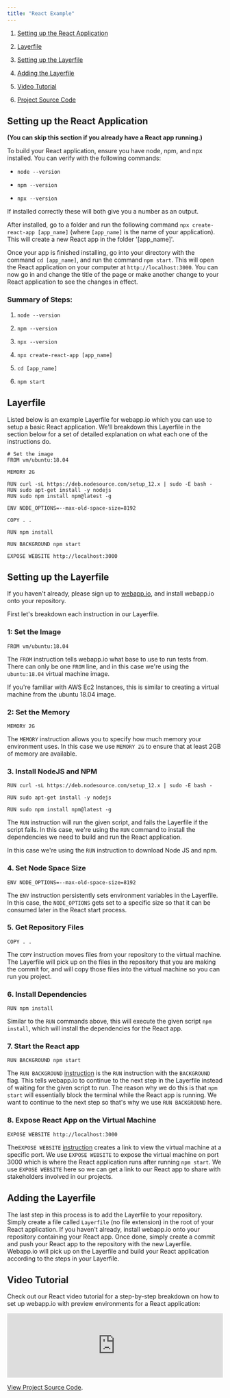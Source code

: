 ```yaml
---
title: "React Example"
---
```


1. [Setting up the React Application](./react#setting-up-the-react-application)

2. [Layerfile](./react#layerfile)

3. [Setting up the Layerfile](./react#setting-up-the-layerfile)

4. [Adding the Layerfile](./react#adding-the-layerfile)

5. [Video Tutorial](./react#video-tutorial)

6. [Project Source Code](https://github.com/joshuadsouza/webappio-docs-examples/tree/master/webappio-react)

## Setting up the React Application

**(You can skip this section if you already have a React app running.)**

To build your React application, ensure you have node, npm, and npx installed.
You can verify with the following commands:

- `node --version`

- `npm --version`

- `npx --version`

If installed correctly these will both give you a number as an output.

After installed, go to a folder and run the following command
`npx create-react-app [app_name]` (where `[app_name]` is the name of your
application). This will create a new React app in the folder '[app_name]'.

Once your app is finished installing, go into your directory with the command
`cd [app_name]`, and run the command `npm start`. This will open the React
application on your computer at `http://localhost:3000`. You can now go in and
change the title of the page or make another change to your React application to
see the changes in effect.

### Summary of Steps:

1.  `node --version`

2.  `npm --version`

3.  `npx --version`

4.  `npx create-react-app [app_name]`

5.  `cd [app_name]`

6.  `npm start`

## Layerfile

Listed below is an example Layerfile for webapp.io which you can use to setup a
basic React application. We'll breakdown this Layerfile in the section below for
a set of detailed explanation on what each one of the instructions do.

```docker Layerfile
# Set the image
FROM vm/ubuntu:18.04

MEMORY 2G

RUN curl -sL https://deb.nodesource.com/setup_12.x | sudo -E bash -
RUN sudo apt-get install -y nodejs
RUN sudo npm install npm@latest -g

ENV NODE_OPTIONS=--max-old-space-size=8192

COPY . .

RUN npm install

RUN BACKGROUND npm start

EXPOSE WEBSITE http://localhost:3000
```

## Setting up the Layerfile

If you haven't already, please sign up to [webapp.io](/sign-up), and install
webapp.io onto your repository.

First let's breakdown each instruction in our Layerfile.

### 1: Set the Image

`FROM vm/ubuntu:18.04`

The `FROM` instruction tells webapp.io what base to use to run tests from. There
can only be one `FROM` line, and in this case we're using the `ubuntu:18.04`
virtual machine image.

If you're familiar with AWS Ec2 Instances, this is similar to creating a virtual
machine from the ubuntu 18.04 image.

### 2: Set the Memory

`MEMORY 2G`

The `MEMORY` instruction allows you to specify how much memory your environment
uses. In this case we use `MEMORY 2G` to ensure that at least 2GB of memory are
available.

### 3. Install NodeJS and NPM

`RUN curl -sL https://deb.nodesource.com/setup_12.x | sudo -E bash -`

`RUN sudo apt-get install -y nodejs`

`RUN sudo npm install npm@latest -g`

The `RUN` instruction will run the given script, and fails the Layerfile if the
script fails. In this case, we're using the `RUN` command to install the
dependencies we need to build and run the React application.

In this case we're using the `RUN` instruction to download Node JS and npm.

### 4. Set Node Space Size

`ENV NODE_OPTIONS=--max-old-space-size=8192`

The `ENV` instruction persistently sets environment variables in the Layerfile.
In this case, the `NODE_OPTIONS` gets set to a specific size so that it can be
consumed later in the React start process.

### 5. Get Repository Files

`COPY . .`

The `COPY` instruction moves files from your repository to the virtual machine.
The Layerfile will pick up on the files in the repository that you are making
the commit for, and will copy those files into the virtual machine so you can
run you project.

### 6. Install Dependencies

`RUN npm install`

Similar to the `RUN` commands above, this will execute the given script
`npm install`, which will install the dependencies for the React app.

### 7. Start the React app

`RUN BACKGROUND npm start`

The `RUN BACKGROUND` [instruction](../layerfile-reference/run) is the `RUN`
instruction with the `BACKGROUND` flag. This tells webapp.io to continue to the
next step in the Layerfile instead of waiting for the given script to run. The
reason why we do this is that `npm start` will essentially block the terminal
while the React app is running. We want to continue to the next step so that's
why we use `RUN BACKGROUND` here.

### 8. Expose React App on the Virtual Machine

`EXPOSE WEBSITE http://localhost:3000`

The`EXPOSE WEBSITE` [instruction](../layerfile-reference/expose-website) creates
a link to view the virtual machine at a specific port. We use `EXPOSE WEBSITE`
to expose the virtual machine on port 3000 which is where the React application
runs after running `npm start`. We use `EXPOSE WEBSITE` here so we can get a
link to our React app to share with stakeholders involved in our projects.

## Adding the Layerfile

The last step in this process is to add the Layerfile to your repository. Simply
create a file called `Layerfile` (no file extension) in the root of your React
application. If you haven't already, install webapp.io onto your repository
containing your React app. Once done, simply create a commit and push your React
app to the repository with the new Layerfile. Webapp.io will pick up on the
Layerfile and build your React application according to the steps in your
Layerfile.

## Video Tutorial

Check out our React video tutorial for a step-by-step breakdown on how to set up
webapp.io with preview environments for a React application:

<iframe
  width="100%"
  src="https://www.youtube.com/embed/4DnWABYyv0s"
  title="YouTube video player"
  frameborder="0"
  allow="accelerometer; autoplay; clipboard-write; encrypted-media; gyroscope; picture-in-picture"
  allowfullscreen
></iframe>

[View Project Source Code](https://github.com/joshuadsouza/webappio-docs-examples/tree/master/webappio-react).

